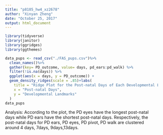 ```yaml
---
title: "p8105_hw4_xz2678"
author: "Xinyan Zheng"
date: "October 25, 2017"
output: html_document
---
```


```r
library(tidyverse)
library(janitor)
library(ggridges)
library(ggthemes)
```
```r
data_pups <- read_csv("./FAS_pups.csv")%>%
  clean_names()%>%
  gather(key= PD_outcome, value= days, pd_ears:pd_walk) %>% 
  filter(!is.na(days)) %>% 
  ggplot(aes(x = days, y = PD_outcome)) + 
  geom_density_ridges(scale = .85)+labs(
    title = "Ridge Plot for the Post-natal Days of Each Developmental Landmarks ",
    x = "Post-natal Days",
    y = "Developmental Landmarks"
  )
data_pups
```

Analysis: According to the plot, the PD eyes have the longest post-natal days while PD ears have the shortest post-natal days. Respectively, the post-natal days for PD ears, PD eyes, PD pivot, PD walk are clustered around 4 days, 7days, 9days,13days. 

